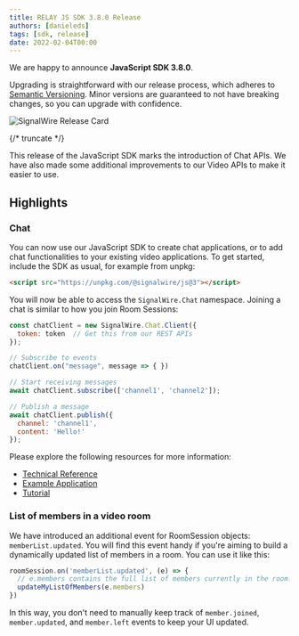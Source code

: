 ---
title: RELAY JS SDK 3.8.0 Release
authors: [danieleds]
tags: [sdk, release]
date: 2022-02-04T00:00
---

We are happy to announce **JavaScript SDK 3.8.0**.

Upgrading is straightforward with our release process, which adheres to [Semantic Versioning](https://semver.org/).
Minor versions are guaranteed to not have breaking changes, so you can upgrade with confidence.

![SignalWire Release Card](./_img/img.png)


{/* truncate */}

This release of the JavaScript SDK marks the introduction of Chat APIs. We have also made some additional improvements to our Video APIs to make it easier to use.

## Highlights

### Chat

You can now use our JavaScript SDK to create chat applications, or to add chat functionalities to your existing video applications. To get started, include the SDK as usual, for example from unpkg:

```html
<script src="https://unpkg.com/@signalwire/js@3"></script>
```

You will now be able to access the `SignalWire.Chat` namespace. Joining a chat is similar to how you join Room Sessions:

```js
const chatClient = new SignalWire.Chat.Client({
  token: token  // Get this from our REST APIs
});

// Subscribe to events
chatClient.on("message", message => { })

// Start receiving messages
await chatClient.subscribe(['channel1', 'channel2']);

// Publish a message
await chatClient.publish({
  channel: 'channel1',
  content: 'Hello!'
});
```

Please explore the following resources for more information:
 - [Technical Reference](https://developer.signalwire.com/client-sdk/reference/js-chat)
 - [Example Application](https://codesandbox.io/s/basic-chat-vanilla-js-and-node-2u5lf?file=/frontend/index.js)
 - [Tutorial](https://developer.signalwire.com/apis/docs/get-started-with-a-simple-chat-demo)

### List of members in a video room

We have introduced an additional event for RoomSession objects: `memberList.updated`. You will find this event handy if you're aiming to build a dynamically updated list of members in a room. You can use it like this:

```js
roomSession.on('memberList.updated', (e) => {
  // e.members contains the full list of members currently in the room.
  updateMyListOfMembers(e.members)
})
```

In this way, you don't need to manually keep track of `member.joined`, `member.updated`, and `member.left` events to keep your UI updated.